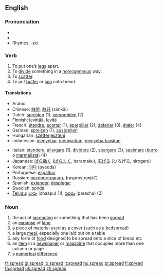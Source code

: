 ==English==

{{rank|expect|nation|legal|965|spread|enter|consider|provided}}

===Pronunciation===
*{{IPA|/'sprɛd/}}
*{{audio|en-us-spread.ogg|Audio (US)}}
*Rhymes: [[Rhymes:English:-ɛd|-ɛd]]

===Verb===
{{en-verb|spreads|spreading|spread}}

# To put one’s [[leg]]s apart.
# To [[divide]] something in a [[homogeneous]] way.
# To [[scatter]].
# To put [[butter]] or [[jam]] onto bread.

====Translations====
{{rfc-trans}}
{{top}}
*Arabic: {{ARchar|[[فرد]]}} {{Unicode|(fárada)}}
*Chinese: [[散開]], [[散开]] (sànkāi)
*Dutch: [[spreiden]] (1), [[verspreiden]] (2)
*Finnish: [[levittää]], [[levitä]]
*French: [[étendre]], [[écarter]] (1), [[éparpiller]] (2), [[deferler]] (3), [[étaler]] (4)
*German: [[spreizen]] (1), [[ausbreiten]]
*Hungarian: [[szétterjeszteni]]
*Indonesian: [[sebar|menyebar]], [[siar|menyiarkan]], [[sebar luas|menyebarluaskan]]
{{mid}}
*Italian: [[stendere]], [[allargare]] (1), [[dividere]] (2), [[spargere]] (3), [[spalmare]] ([[burro]] o [[marmellata]]) (4)
*Japanese: [[ばら撒く]] ([[ばらまく]], baramaku), [[広げる]] (ひろげる, hirogeru)
*Korean: [[펴다]] (pyeoda)
*Portuguese: [[espalhar]]
*Russian: [[распространять]] (rasprostranját’)
*Spanish: [[extender]], [[desplegar]]
*Swedish: [[sprida]]
*[[Telugu]]: [[చాపు]] (chaapu) (1), [[పరచు]] (parachu) (2)
{{bottom}}

===Noun===
{{en-noun}}

# the act of [[spreading]] or something that has been [[spread]]
# an [[expanse]] of [[land]]
# a piece of [[material]] used as a [[cover]] (such as a [[bedspread]])
# a large [[meal]], especially one laid out on a table
# any form of [[food]] designed to be spread onto a slice of bread etc
# an [[item]] in a [[newspaper]] or [[magazine]] that occupies more than one column or page
# a [[numerical]] [[difference]]

[[fr:spread]]
[[gl:spread]]
[[io:spread]]
[[it:spread]]
[[hu:spread]]
[[pt:spread]]
[[fi:spread]]
[[ta:spread]]
[[uk:spread]]
[[zh:spread]]
